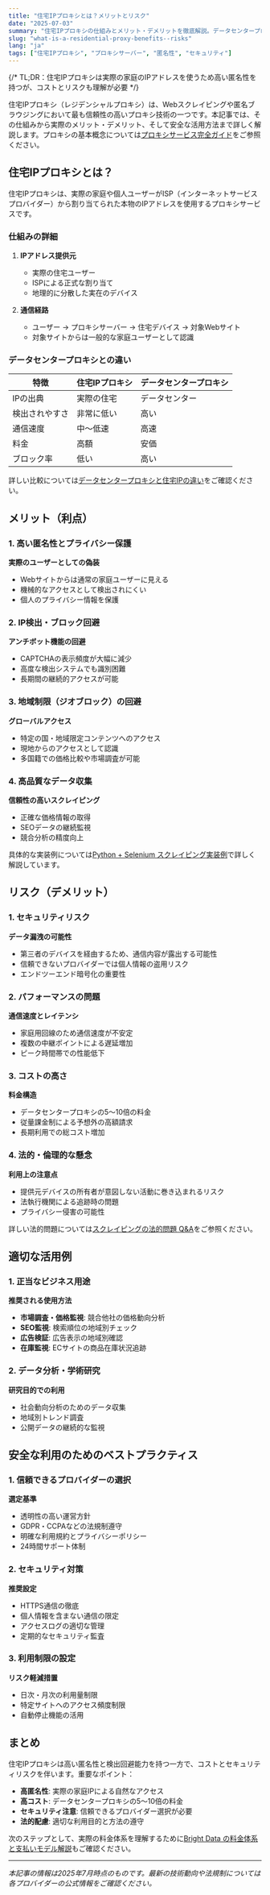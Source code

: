 ```yaml
---
title: "住宅IPプロキシとは？メリットとリスク"
date: "2025-07-03"
summary: "住宅IPプロキシの仕組みとメリット・デメリットを徹底解説。データセンタープロキシとの違いから実際の活用例、セキュリティリスクまで詳しく紹介します。"
slug: "what-is-a-residential-proxy-benefits--risks"
lang: "ja"
tags: ["住宅IPプロキシ", "プロキシサーバー", "匿名性", "セキュリティ"]
---
```


{/* TL;DR：住宅IPプロキシは実際の家庭のIPアドレスを使うため高い匿名性を持つが、コストとリスクも理解が必要 */}

住宅IPプロキシ（レジデンシャルプロキシ）は、Webスクレイピングや匿名ブラウジングにおいて最も信頼性の高いプロキシ技術の一つです。本記事では、その仕組みから実際のメリット・デメリット、そして安全な活用方法まで詳しく解説します。プロキシの基本概念については[プロキシサービス完全ガイド](/proxy-guide)をご参照ください。

## 住宅IPプロキシとは？

住宅IPプロキシは、実際の家庭や個人ユーザーがISP（インターネットサービスプロバイダー）から割り当てられた本物のIPアドレスを使用するプロキシサービスです。

### 仕組みの詳細

1. **IPアドレス提供元**
   - 実際の住宅ユーザー
   - ISPによる正式な割り当て
   - 地理的に分散した実在のデバイス

2. **通信経路**
   - ユーザー → プロキシサーバー → 住宅デバイス → 対象Webサイト
   - 対象サイトからは一般的な家庭ユーザーとして認識

### データセンタープロキシとの違い

| 特徴 | 住宅IPプロキシ | データセンタープロキシ |
|------|---------------|---------------------|
| IPの出典 | 実際の住宅 | データセンター |
| 検出されやすさ | 非常に低い | 高い |
| 通信速度 | 中〜低速 | 高速 |
| 料金 | 高額 | 安価 |
| ブロック率 | 低い | 高い |

詳しい比較については[データセンタープロキシと住宅IPの違い](/media/datacenter-vs-residential-proxies)をご確認ください。

## メリット（利点）

### 1. 高い匿名性とプライバシー保護

**実際のユーザーとしての偽装**
- Webサイトからは通常の家庭ユーザーに見える
- 機械的なアクセスとして検出されにくい
- 個人のプライバシー情報を保護

### 2. IP検出・ブロック回避

**アンチボット機能の回避**
- CAPTCHAの表示頻度が大幅に減少
- 高度な検出システムでも識別困難
- 長期間の継続的アクセスが可能

### 3. 地域制限（ジオブロック）の回避

**グローバルアクセス**
- 特定の国・地域限定コンテンツへのアクセス
- 現地からのアクセスとして認識
- 多国籍での価格比較や市場調査が可能

### 4. 高品質なデータ収集

**信頼性の高いスクレイピング**
- 正確な価格情報の取得
- SEOデータの継続監視
- 競合分析の精度向上

具体的な実装例については[Python + Selenium スクレイピング実装例](/media/python--selenium-web-scraping-tutorial)で詳しく解説しています。

## リスク（デメリット）

### 1. セキュリティリスク

**データ漏洩の可能性**
- 第三者のデバイスを経由するため、通信内容が露出する可能性
- 信頼できないプロバイダーでは個人情報の盗用リスク
- エンドツーエンド暗号化の重要性

### 2. パフォーマンスの問題

**通信速度とレイテンシ**
- 家庭用回線のため通信速度が不安定
- 複数の中継ポイントによる遅延増加
- ピーク時間帯での性能低下

### 3. コストの高さ

**料金構造**
- データセンタープロキシの5〜10倍の料金
- 従量課金制による予想外の高額請求
- 長期利用での総コスト増加

### 4. 法的・倫理的な懸念

**利用上の注意点**
- 提供元デバイスの所有者が意図しない活動に巻き込まれるリスク
- 法執行機関による追跡時の問題
- プライバシー侵害の可能性

詳しい法的問題については[スクレイピングの法的問題 Q&A](/media/legal-issues-in-web-scraping-qa)をご参照ください。

## 適切な活用例

### 1. 正当なビジネス用途

**推奨される使用方法**
- **市場調査・価格監視**: 競合他社の価格動向分析
- **SEO監視**: 検索順位の地域別チェック
- **広告検証**: 広告表示の地域別確認
- **在庫監視**: ECサイトの商品在庫状況追跡

### 2. データ分析・学術研究

**研究目的での利用**
- 社会動向分析のためのデータ収集
- 地域別トレンド調査
- 公開データの継続的な監視

## 安全な利用のためのベストプラクティス

### 1. 信頼できるプロバイダーの選択

**選定基準**
- 透明性の高い運営方針
- GDPR・CCPAなどの法規制遵守
- 明確な利用規約とプライバシーポリシー
- 24時間サポート体制

### 2. セキュリティ対策

**推奨設定**
- HTTPS通信の徹底
- 個人情報を含まない通信の限定
- アクセスログの適切な管理
- 定期的なセキュリティ監査

### 3. 利用制限の設定

**リスク軽減措置**
- 日次・月次の利用量制限
- 特定サイトへのアクセス頻度制限
- 自動停止機能の活用

## まとめ

住宅IPプロキシは高い匿名性と検出回避能力を持つ一方で、コストとセキュリティリスクを伴います。重要なポイント：

- **高匿名性**: 実際の家庭IPによる自然なアクセス
- **高コスト**: データセンタープロキシの5〜10倍の料金
- **セキュリティ注意**: 信頼できるプロバイダー選択が必要
- **法的配慮**: 適切な利用目的と方法の遵守

次のステップとして、実際の料金体系を理解するために[Bright Data の料金体系と支払いモデル解説](/media/bright-data-pricing-explained)もご確認ください。

---

*本記事の情報は2025年7月時点のものです。最新の技術動向や法規制については各プロバイダーの公式情報をご確認ください。*